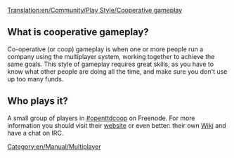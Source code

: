 [[Translation:en/Community/Play Style/Cooperative gameplay]]
[[Category:en/Manual/Multiplayer]]

==What is cooperative gameplay?==
Co-operative (or coop) gameplay is when one or more people run a company using the multiplayer system, working together to achieve the same goals. This style of gameplay requires great skills, as you have to know what other people are doing all the time, and make sure you don't use up too many funds.

==Who plays it?==
A small group of players in [irc://irc.freenode.net#openttdcoop #openttdcoop] on Freenode. For more information you should visit their [http://electricpotential.net/openttdcoop/ website] or even better: their own [http://atlantis.beetjevreemd.nl:8080/wiki/index.php/Main_Page Wiki] and have a chat on IRC.